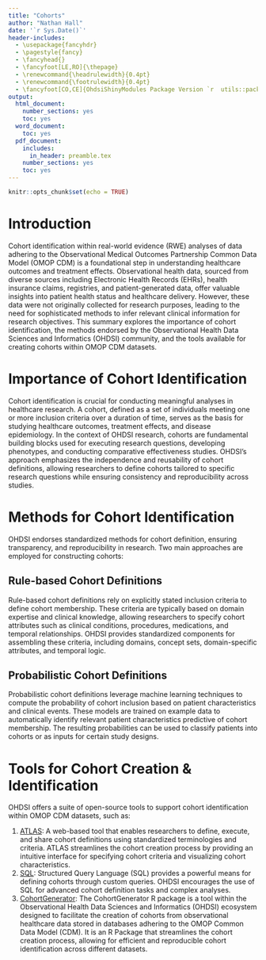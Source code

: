 ```yaml
---
title: "Cohorts"
author: "Nathan Hall"
date: '`r Sys.Date()`'
header-includes:
  - \usepackage{fancyhdr}
  - \pagestyle{fancy}
  - \fancyhead{}
  - \fancyfoot[LE,RO]{\thepage}
  - \renewcommand{\headrulewidth}{0.4pt}
  - \renewcommand{\footrulewidth}{0.4pt}
  - \fancyfoot[CO,CE]{OhdsiShinyModules Package Version `r  utils::packageVersion("OhdsiShinyModules")`}
output:
  html_document:
    number_sections: yes
    toc: yes
  word_document:
    toc: yes
  pdf_document:
    includes:
      in_header: preamble.tex
    number_sections: yes
    toc: yes
---
```


```{=html}
<!--
%\VignetteEngine{knitr}
%\VignetteIndexEntry{Cohorts}
-->
```
```r
knitr::opts_chunk$set(echo = TRUE)
```

# Introduction

Cohort identification within real-world evidence (RWE) analyses of data adhering to the Observational Medical Outcomes Partnership Common Data Model (OMOP CDM) is a foundational step in understanding healthcare outcomes and treatment effects. Observational health data, sourced from diverse sources including Electronic Health Records (EHRs), health insurance claims, registries, and patient-generated data, offer valuable insights into patient health status and healthcare delivery. However, these data were not originally collected for research purposes, leading to the need for sophisticated methods to infer relevant clinical information for research objectives. This summary explores the importance of cohort identification, the methods endorsed by the Observational Health Data Sciences and Informatics (OHDSI) community, and the tools available for creating cohorts within OMOP CDM datasets.

# Importance of Cohort Identification

Cohort identification is crucial for conducting meaningful analyses in healthcare research. A cohort, defined as a set of individuals meeting one or more inclusion criteria over a duration of time, serves as the basis for studying healthcare outcomes, treatment effects, and disease epidemiology. In the context of OHDSI research, cohorts are fundamental building blocks used for executing research questions, developing phenotypes, and conducting comparative effectiveness studies. OHDSI's approach emphasizes the independence and reusability of cohort definitions, allowing researchers to define cohorts tailored to specific research questions while ensuring consistency and reproducibility across studies.

# Methods for Cohort Identification

OHDSI endorses standardized methods for cohort definition, ensuring transparency, and reproducibility in research. Two main approaches are employed for constructing cohorts:

## Rule-based Cohort Definitions

Rule-based cohort definitions rely on explicitly stated inclusion criteria to define cohort membership. These criteria are typically based on domain expertise and clinical knowledge, allowing researchers to specify cohort attributes such as clinical conditions, procedures, medications, and temporal relationships. OHDSI provides standardized components for assembling these criteria, including domains, concept sets, domain-specific attributes, and temporal logic.

## Probabilistic Cohort Definitions

Probabilistic cohort definitions leverage machine learning techniques to compute the probability of cohort inclusion based on patient characteristics and clinical events. These models are trained on example data to automatically identify relevant patient characteristics predictive of cohort membership. The resulting probabilities can be used to classify patients into cohorts or as inputs for certain study designs.

# Tools for Cohort Creation & Identification

OHDSI offers a suite of open-source tools to support cohort identification within OMOP CDM datasets, such as:

1.  [ATLAS](http://atlas-demo.ohdsi.org/ "ATLAS"): A web-based tool that enables researchers to define, execute, and share cohort definitions using standardized terminologies and criteria. ATLAS streamlines the cohort creation process by providing an intuitive interface for specifying cohort criteria and visualizing cohort characteristics.
2.  [SQL](https://www.geeksforgeeks.org/what-is-sql/ "What is SQL?"): Structured Query Language (SQL) provides a powerful means for defining cohorts through custom queries. OHDSI encourages the use of SQL for advanced cohort definition tasks and complex analyses.
3.  [CohortGenerator](https://github.com/OHDSI/CohortGenerator?tab=readme-ov-file "Cohort Generator"): The CohortGenerator R package is a tool within the Observational Health Data Sciences and Informatics (OHDSI) ecosystem designed to facilitate the creation of cohorts from observational healthcare data stored in databases adhering to the OMOP Common Data Model (CDM). It is an R Package that streamlines the cohort creation process, allowing for efficient and reproducible cohort identification across different datasets.
